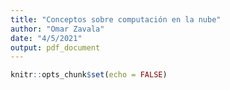 ```yaml
---
title: "Conceptos sobre computación en la nube"
author: "Omar Zavala"
date: "4/5/2021"
output: pdf_document
---
```


```r
knitr::opts_chunk$set(echo = FALSE)
```
